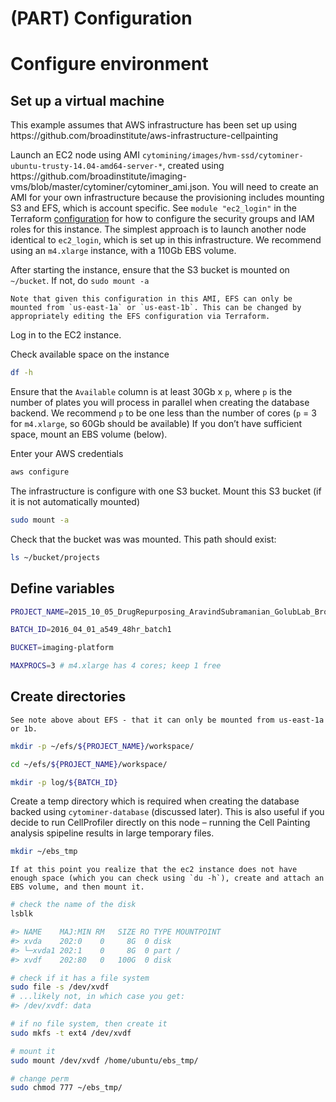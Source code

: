 # (PART) Configuration {-}

# Configure environment

## Set up a virtual machine

This example assumes that AWS infrastructure has been set up using https://github.com/broadinstitute/aws-infrastructure-cellpainting

Launch an EC2 node using AMI `cytomining/images/hvm-ssd/cytominer-ubuntu-trusty-14.04-amd64-server-*`, created using https://github.com/broadinstitute/imaging-vms/blob/master/cytominer/cytominer_ami.json. You will need to create an AMI for your own infrastructure because the provisioning includes mounting S3 and EFS, which is account specific. See `module "ec2_login"` in the Terraform [configuration](https://github.com/broadinstitute/aws-infrastructure-cellpainting/blob/master/main.tf) for how to configure the security groups and IAM roles for this instance. The simplest approach is to launch another node identical to  `ec2_login`, which is set up in this infrastructure. We recommend using an `m4.xlarge` instance, with a 110Gb EBS volume.

After starting the instance, ensure that the S3 bucket is mounted on `~/bucket`. If not, do `sudo mount -a`

```block2
Note that given this configuration in this AMI, EFS can only be mounted from `us-east-1a` or `us-east-1b`. This can be changed by appropriately editing the EFS configuration via Terraform.
```

Log in to the EC2 instance.

Check available space on the instance

```sh
df -h
```

Ensure that the `Available` column is at least 30Gb x `p`, where `p` is the number of plates you will process in parallel when creating the database backend.
We recommend `p` to be one less than the number of cores (`p` = 3 for `m4.xlarge`, so 60Gb should be available)
If you don't have sufficient space, mount an EBS volume (below).

Enter your AWS credentials

```sh
aws configure
```

The infrastructure is configure with one S3 bucket. Mount this S3 bucket (if it is not automatically mounted)

```sh
sudo mount -a
```

Check that the bucket was was mounted. This path should exist:

```sh
ls ~/bucket/projects
```


## Define variables


```sh
PROJECT_NAME=2015_10_05_DrugRepurposing_AravindSubramanian_GolubLab_Broad

BATCH_ID=2016_04_01_a549_48hr_batch1

BUCKET=imaging-platform

MAXPROCS=3 # m4.xlarge has 4 cores; keep 1 free
```

## Create directories

```block2
See note above about EFS - that it can only be mounted from us-east-1a or 1b.
```

```sh
mkdir -p ~/efs/${PROJECT_NAME}/workspace/

cd ~/efs/${PROJECT_NAME}/workspace/

mkdir -p log/${BATCH_ID}

```


Create a temp directory which is required when creating the database backed using `cytominer-database` (discussed later).
This is also useful if you decide to run CellProfiler directly on this node – running the Cell Painting analysis spipeline results in large temporary files.

```sh
mkdir ~/ebs_tmp
```

```block2
If at this point you realize that the ec2 instance does not have enough space (which you can check using `du -h`), create and attach an EBS volume, and then mount it.
```

```sh
# check the name of the disk
lsblk

#> NAME    MAJ:MIN RM   SIZE RO TYPE MOUNTPOINT
#> xvda    202:0    0     8G  0 disk
#> └─xvda1 202:1    0     8G  0 part /
#> xvdf    202:80   0   100G  0 disk

# check if it has a file system
sudo file -s /dev/xvdf
# ...likely not, in which case you get:
#> /dev/xvdf: data

# if no file system, then create it
sudo mkfs -t ext4 /dev/xvdf

# mount it
sudo mount /dev/xvdf /home/ubuntu/ebs_tmp/

# change perm
sudo chmod 777 ~/ebs_tmp/
```

